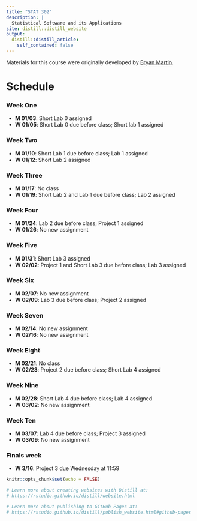 ```yaml
---
title: "STAT 302"
description: |
  Statistical Software and its Applications
site: distill::distill_website
output:
  distill::distill_article:
    self_contained: false
---
```


Materials for this course were originally developed by [Bryan Martin](https://bryandmartin.github.io/STAT302/index.html).

# Schedule 

### Week One 

* **M 01/03**: Short Lab 0 assigned
* **W 01/05**: Short Lab 0 due before class; Short lab 1 assigned

### Week Two

* **M 01/10**: Short Lab 1 due before class; Lab 1 assigned 
* **W 01/12**: Short Lab 2 assigned 

### Week Three

* **M 01/17**: No class
* **W 01/19**: Short Lab 2 and Lab 1 due before class; Lab 2 assigned

### Week Four

* **M 01/24**: Lab 2 due before class; Project 1 assigned
* **W 01/26**: No new assignment

### Week Five

* **M 01/31**: Short Lab 3 assigned
* **W 02/02**: Project 1 and Short Lab 3 due before class; Lab 3 assigned

### Week Six

* **M 02/07**: No new assignment
* **W 02/09**: Lab 3 due before class; Project 2 assigned 

### Week Seven

* **M 02/14**: No new assignment
* **W 02/16**: No new assignment

### Week Eight

* **M 02/21**: No class
* **W 02/23**: Project 2 due before class; Short Lab 4 assigned

### Week Nine

* **M 02/28**: Short Lab 4 due before class; Lab 4 assigned
* **W 03/02**: No new assignment

### Week Ten

* **M 03/07**: Lab 4 due before class; Project 3 assigned
* **W 03/09**: No new assignment

### Finals week 

* **W 3/16**: Project 3 due Wednesday at 11:59



```r
knitr::opts_chunk$set(echo = FALSE)

# Learn more about creating websites with Distill at:
# https://rstudio.github.io/distill/website.html

# Learn more about publishing to GitHub Pages at:
# https://rstudio.github.io/distill/publish_website.html#github-pages

```

